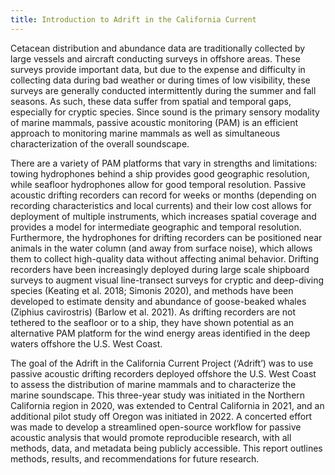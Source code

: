 ```yaml
---
title: Introduction to Adrift in the California Current
---
```

Cetacean distribution and abundance data are traditionally collected by large vessels and aircraft conducting surveys in offshore areas. These surveys provide important data, but due to the expense and difficulty in collecting data during bad weather or during times of low visibility, these surveys are generally conducted intermittently during the summer and fall seasons. As such, these data suffer from spatial and temporal gaps, especially for cryptic species. Since sound is the primary sensory modality of marine mammals, passive acoustic monitoring (PAM) is an efficient approach to monitoring marine mammals as well as simultaneous characterization of the overall soundscape.

There are a variety of PAM platforms that vary in strengths and limitations: towing hydrophones behind a ship provides good geographic resolution, while seafloor hydrophones allow for good temporal resolution. Passive acoustic drifting recorders can record for weeks or months (depending on recording characteristics and local currents) and their low cost allows for deployment of multiple instruments, which increases spatial coverage and provides a model for intermediate geographic and temporal resolution. Furthermore, the hydrophones for drifting recorders can be positioned near animals in the water column (and away from surface noise), which allows them to collect high-quality data without affecting animal behavior. Drifting recorders have been increasingly deployed during large scale shipboard surveys to augment visual line-transect surveys for cryptic and deep-diving species (Keating et al. 2018; Simonis 2020), and methods have been developed to estimate density and abundance of goose-beaked whales (Ziphius cavirostris) (Barlow et al. 2021). As drifting recorders are not tethered to the seafloor or to a ship, they have shown potential as an alternative PAM platform for the wind energy areas identified in the deep waters offshore the U.S. West Coast.

The goal of the Adrift in the California Current Project ('Adrift') was to use passive acoustic drifting recorders deployed offshore the U.S. West Coast to assess the distribution of marine mammals and to characterize the marine soundscape. This three-year study was initiated in the Northern California region in 2020, was extended to Central California in 2021, and an additional pilot study off Oregon was initiated in 2022. A concerted effort was made to develop a streamlined open-source workflow for passive acoustic analysis that would promote reproducible research, with all methods, data, and metadata being publicly accessible. This report outlines methods, results, and recommendations for future research.
